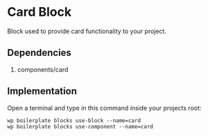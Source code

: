 
<Meta of={ComponentData} name='About' />

# Card Block

Block used to provide card functionality to your project.

## Dependencies

1. components/card

## Implementation

Open a terminal and type in this command inside your projects root:

```shell
wp boilerplate blocks use-block --name=card
wp boilerplate blocks use-component --name=card
```

